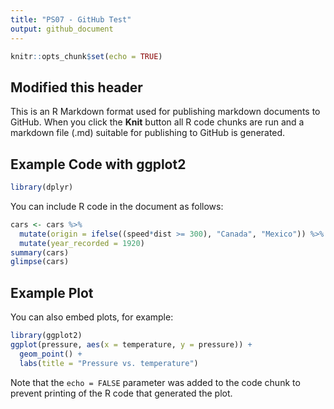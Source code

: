 ```yaml
---
title: "PS07 - GitHub Test"
output: github_document
---
```


```r
knitr::opts_chunk$set(echo = TRUE)
```

## Modified this header

This is an R Markdown format used for publishing markdown documents to GitHub. When you click the **Knit** button all R code chunks are run and a markdown file (.md) suitable for publishing to GitHub is generated.

## Example Code with ggplot2

```r
library(dplyr)
```

You can include R code in the document as follows:

```r
cars <- cars %>% 
  mutate(origin = ifelse((speed*dist >= 300), "Canada", "Mexico")) %>% 
  mutate(year_recorded = 1920)
summary(cars)
glimpse(cars)
```

## Example Plot

You can also embed plots, for example:

```r
library(ggplot2)
ggplot(pressure, aes(x = temperature, y = pressure)) +
  geom_point() +
  labs(title = "Pressure vs. temperature")
```

Note that the `echo = FALSE` parameter was added to the code chunk to prevent printing of the R code that generated the plot.
